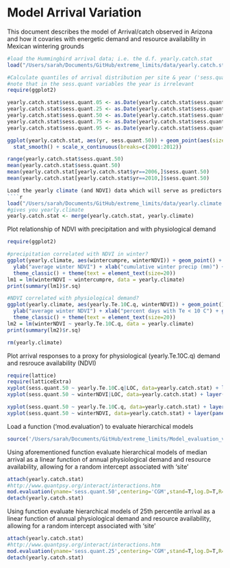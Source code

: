Model Arrival Variation
========================================================

This document describes the model of Arrival/catch observed in Arizona and how it covaries with energetic demand and resource availability in Mexican wintering grounds

```r
#load the Hummingbird arrival data; i.e. the d.f. yearly.catch.stat
load("/Users/sarah/Documents/GitHub/extreme_limits/data/yearly.catch.stat.rdata")
```

```r
#Calculate quantiles of arrival distribution per site & year ('sess.quant...'). quant.50 indicates the median arrival date at a given site and year.
#note that in the sess.quant variables the year is irrelevant
require(ggplot2)

yearly.catch.stat$sess.quant.05 <- as.Date(yearly.catch.stat$sess.quant.05, origin="2015-01-01")
yearly.catch.stat$sess.quant.25 <- as.Date(yearly.catch.stat$sess.quant.25, origin="2015-01-01")
yearly.catch.stat$sess.quant.50 <- as.Date(yearly.catch.stat$sess.quant.50, origin="2015-01-01")
yearly.catch.stat$sess.quant.75 <- as.Date(yearly.catch.stat$sess.quant.75, origin="2015-01-01")
yearly.catch.stat$sess.quant.95 <- as.Date(yearly.catch.stat$sess.quant.95, origin="2015-01-01")

ggplot(yearly.catch.stat, aes(yr, sess.quant.50)) + geom_point(aes(size=n.birds)) + theme_bw() + 
  stat_smooth() + scale_x_continuous(breaks=c(2001:2012))

range(yearly.catch.stat$sess.quant.50)
mean(yearly.catch.stat$sess.quant.50)
mean(yearly.catch.stat[yearly.catch.stat$yr==2006,]$sess.quant.50)
mean(yearly.catch.stat[yearly.catch.stat$yr==2010,]$sess.quant.50)

Load the yearly climate (and NDVI) data which will serve as predictors and merge it with the arrival/catch metrics in the data frame 'yearly.catch.stat' to be used for modelling
````r
load("/Users/sarah/Documents/GitHub/extreme_limits/data/yearly.climate.rdata")
#gives you yearly.climate
yearly.catch.stat <- merge(yearly.catch.stat, yearly.climate)
````

Plot relationship of NDVI with precipitation and with physiological demand
```r
require(ggplot2)

#precipitation correlated with NDVI in winter?
ggplot(yearly.climate, aes(wintercumpre, winterNDVI)) + geom_point() + stat_smooth(method="lm") + 
  ylab("average winter NDVI") + xlab("cumulative winter precip (mm)") + #geom_text(aes(label=yr)) +
  theme_classic() + theme(text = element_text(size=20))
lm1 = lm(winterNDVI ~ wintercumpre, data = yearly.climate)
print(summary(lm1)$r.sq)

#NDVI correlated with physiological demand?
ggplot(yearly.climate, aes(yearly.Te.10C.q, winterNDVI)) + geom_point() + stat_smooth(method="lm") + 
  ylab("average winter NDVI") + xlab("percent days with Te < 10 C") + geom_text(aes(label=yr)) +
  theme_classic() + theme(text = element_text(size=20))
lm2 = lm(winterNDVI ~ yearly.Te.10C.q, data = yearly.climate)
print(summary(lm2)$r.sq)

rm(yearly.climate)
```

Plot arrival responses to a proxy for physiological (yearly.Te.10C.q) demand and resrouce availability (NDVI)
```r
require(lattice)
require(latticeExtra)
xyplot(sess.quant.50 ~ yearly.Te.10C.q|LOC, data=yearly.catch.stat) + layer(panel.smoother(x, y, method = "lm"))
xyplot(sess.quant.50 ~ winterNDVI|LOC, data=yearly.catch.stat) + layer(panel.smoother(x, y, method = "lm"))

xyplot(sess.quant.50 ~ yearly.Te.10C.q, data=yearly.catch.stat) + layer(panel.smoother(x, y, method = "lm"))
xyplot(sess.quant.50 ~ winterNDVI, data=yearly.catch.stat) + layer(panel.smoother(x, y, method = "lm"))


```

Load a function ('mod.evaluation') to evaluate hierarchical models
````r
source('/Users/sarah/Documents/GitHub/extreme_limits/Model_evaluation_v4.r')
````

Using aforementioned function evaluate hierarchical models of median arrival as a linear function of annual physiological demand and resource availability, allowing for a random intercept associated with 'site' 
````r
attach(yearly.catch.stat)
#http://www.quantpsy.org/interact/interactions.htm
mod.evaluation(yname='sess.quant.50',centering='CGM',stand=T,log.D=T,R="winterNDVI") 
detach(yearly.catch.stat)
````

Using  function evaluate hierarchical models of 25th percentile arrival as a linear function of annual physiological demand and resource availability, allowing for a random intercept associated with 'site' 
````r
attach(yearly.catch.stat)
#http://www.quantpsy.org/interact/interactions.htm
mod.evaluation(yname='sess.quant.25',centering='CGM',stand=T,log.D=T,R="winterNDVI") 
detach(yearly.catch.stat)
````